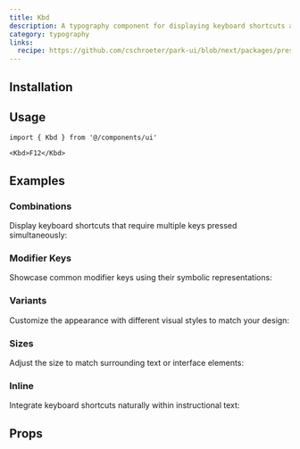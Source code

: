 ```yaml
---
title: Kbd
description: A typography component for displaying keyboard shortcuts and input.
category: typography
links:
  recipe: https://github.com/cschroeter/park-ui/blob/next/packages/preset/src/recipes/kbd.ts
---
```


<ComponentExample name="basic" />

## Installation

<InstallationGuide />

## Usage

```tsx
import { Kbd } from '@/components/ui'
```

```tsx
<Kbd>F12</Kbd>
```

## Examples

### Combinations

Display keyboard shortcuts that require multiple keys pressed simultaneously:

<ComponentExample name="combinations" />

### Modifier Keys

Showcase common modifier keys using their symbolic representations:

<ComponentExample name="modifier-keys" />

### Variants

Customize the appearance with different visual styles to match your design:

<ComponentExample name="variants" />

### Sizes

Adjust the size to match surrounding text or interface elements:

<ComponentExample name="sizes" />

### Inline

Integrate keyboard shortcuts naturally within instructional text:

<ComponentExample name="inline" />

## Props
